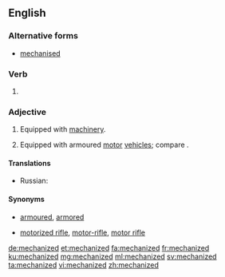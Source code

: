 ==English==

===Alternative forms===
* [[mechanised]]

===Verb===
{{head|en|verb form}}

# {{en-past of|mechanize}}

===Adjective===
{{en-adj}}

# Equipped with [[machinery]].
# {{context|military|lang=en}} Equipped with armoured [[motor]] [[vehicle]]s; compare {{term|motorized||equipped with unarmoured vehicles}}.

====Translations====
{{trans-top|of or pertaining to operation using machinery}}
* Russian: {{t+|ru|механизи́рованный}}
{{trans-mid}}
{{trans-bottom}}

{{trans-top|equipped with armoured motor vehicles}}
{{trans-mid}}
{{trans-bottom}}

====Synonyms====
* {{sense|military}} [[armoured]], [[armored]]
* {{sense|military}} [[motorized rifle]], [[motor-rifle]], [[motor rifle]] {{qualifier|Soviet|Russian}}

[[de:mechanized]]
[[et:mechanized]]
[[fa:mechanized]]
[[fr:mechanized]]
[[ku:mechanized]]
[[mg:mechanized]]
[[ml:mechanized]]
[[sv:mechanized]]
[[ta:mechanized]]
[[vi:mechanized]]
[[zh:mechanized]]